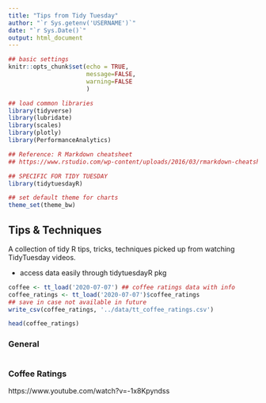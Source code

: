 ```yaml
---
title: "Tips from Tidy Tuesday"
author: "`r Sys.getenv('USERNAME')`"
date: "`r Sys.Date()`"
output: html_document
---
```


```r
## basic settings
knitr::opts_chunk$set(echo = TRUE,
                      message=FALSE,
                      warning=FALSE
                      )

## load common libraries
library(tidyverse)
library(lubridate)
library(scales)
library(plotly)
library(PerformanceAnalytics)

## Reference: R Markdown cheatsheet
## https://www.rstudio.com/wp-content/uploads/2016/03/rmarkdown-cheatsheet-2.0.pdf

## SPECIFIC FOR TIDY TUESDAY
library(tidytuesdayR)

## set default theme for charts
theme_set(theme_bw)

```

## Tips & Techniques {.tabset}

A collection of tidy R tips, tricks, techniques picked up from watching TidyTuesday videos.

* access data easily through tidytuesdayR pkg

```r
coffee <- tt_load('2020-07-07') ## coffee ratings data with info
coffee_ratings <- tt_load('2020-07-07')$coffee_ratings
## save in case not available in future
write_csv(coffee_ratings, '../data/tt_coffee_ratings.csv')

head(coffee_ratings)
```



### General

```r

```


### Coffee Ratings

https://www.youtube.com/watch?v=-1x8Kpyndss

```r

```

